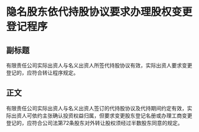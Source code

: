 # 隐名股东依代持股协议要求办理股权变更登记程序
## 副标题
有限责任公司实际出资人与名义出资人所签代持股协议有效，实际出资人要求变更登记的，应符合转让程序规定。
## 正文
有限责任公司实际出资人与名义出资人签订的代持股协议及代持期间约定有效，实际出资人可依约主张确认投资权益归属，但要求变更股东登记名册或办理工商变更登记的，应符合公司法第72条股东对外转让股权须经过半数股东同意的规定。